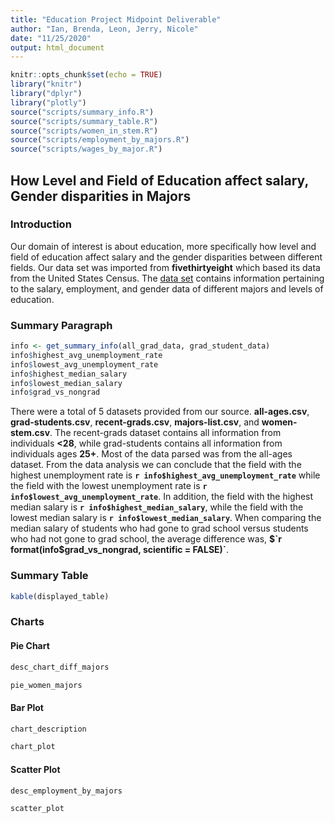 ```yaml
---
title: "Education Project Midpoint Deliverable"
author: "Ian, Brenda, Leon, Jerry, Nicole"
date: "11/25/2020"
output: html_document
---
```


```r
knitr::opts_chunk$set(echo = TRUE)
library("knitr")
library("dplyr")
library("plotly")
source("scripts/summary_info.R")
source("scripts/summary_table.R")
source("scripts/women_in_stem.R")
source("scripts/employment_by_majors.R")
source("scripts/wages_by_major.R")
```

## How Level and Field of Education affect salary, Gender disparities in Majors

### Introduction

Our domain of interest is about education, more specifically how level and field
of education affect salary and the gender disparities between different fields. 
Our data set was imported from **fivethirtyeight** which based its data from the 
United States Census. The 
[data set](https://github.com/fivethirtyeight/data/tree/master/college-majors)
contains information pertaining to the salary, employment, and gender data 
of different majors and levels of education. 

### Summary Paragraph
```r
info <- get_summary_info(all_grad_data, grad_student_data)
info$highest_avg_unemployment_rate
info$lowest_avg_unemployment_rate
info$highest_median_salary
info$lowest_median_salary
info$grad_vs_nongrad
```

There were a total of 5 datasets provided from our source. **all-ages.csv**,
**grad-students.csv**, **recent-grads.csv**, **majors-list.csv**, and
**women-stem.csv**. The recent-grads dataset contains all information from
individuals **<28**, while grad-students contains all information from individuals
ages **25+**. Most of the data parsed was from the all-ages dataset. From the data
analysis we can conclude that the field with the highest unemployment rate is
**`r info$highest_avg_unemployment_rate`** while the field with the lowest 
unemployment rate is **`r info$lowest_avg_unemployment_rate`**. In addition, the
field with the highest median salary is **`r info$highest_median_salary`**, while 
the field with the lowest median salary is **`r info$lowest_median_salary`**. 
When comparing the median salary of students who had gone to grad school versus 
students who had not gone to grad school, the average difference was, 
**$`r format(info$grad_vs_nongrad, scientific = FALSE)`**.

### Summary Table
```r
kable(displayed_table)
```

### Charts

#### Pie Chart

```r
desc_chart_diff_majors

pie_women_majors
```

#### Bar Plot

```r
chart_description

chart_plot
```

#### Scatter Plot

```r
desc_employment_by_majors

scatter_plot
```

